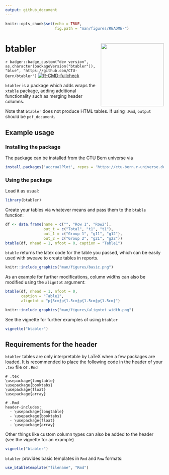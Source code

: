 ```yaml
---
output: github_document
---
```


<!-- README.md is generated from README.Rmd. Please edit that file -->

```r
knitr::opts_chunk$set(echo = TRUE,
                      fig.path = "man/figures/README-")
```

# btabler <img src='man/figures/sticker.png' align="right" height="200">


`r badger::badge_custom("dev version", as.character(packageVersion("btabler")), 
"blue", "https://github.com/CTU-Bern/btabler")`
[![R-CMD-fullcheck](https://github.com/CTU-Bern/btabler/actions/workflows/R-CMD-full.yaml/badge.svg)](https://github.com/CTU-Bern/btabler/actions/workflows/R-CMD-full.yaml)

`btabler` is a package which adds wraps the `xtable` package, adding additional 
functionality such as merging header columns.

Note that `btabler` does not produce HTML tables. If using `.Rmd`, `output` should be 
`pdf_document`.

## Example usage 

### Installing the package

The package can be installed from the CTU Bern universe via

```r
install.packages('accrualPlot', repos = 'https://ctu-bern.r-universe.dev')
```

### Using the package 
Load it as usual:
```r
library(btabler)
```

Create your tables via whatever means and pass them to the `btable` function:
```r
df <- data.frame(name = c("", "Row 1", "Row2"),
                 out_t = c("Total", "t1", "t1"),
                 out_1 = c("Group 1", "g11", "g12"), 
                 out_2 = c("Group 2", "g21", "g22"))
btable(df, nhead = 1, nfoot = 0, caption = "Table1")
```

`btable` returns the latex code for the table you passed, which can be easily used 
with sweave to create tables in reports.

```r
knitr::include_graphics("man/figures/basic.png")
```



As an example for further modifications, column widths can also be modified using 
the `aligntot` argument:
```r
btable(df, nhead = 1, nfoot = 0, 
       caption = "Table1", 
       aligntot = "p{3cm}p{1.5cm}p{1.5cm}p{1.5cm}")
```
```r
knitr::include_graphics("man/figures/aligntot_width.png")
```

See the vignette for further examples of using `btabler`

```r
vignette("btabler")
```


## Requirements for the header

`btabler` tables are only interpretable by LaTeX when a few packages are loaded. 
It is recommended to place the following code in the header of your `.tex` file 
or `.Rmd`

```
# .tex
\usepackage{longtable}
\usepackage{booktabs}
\usepackage{float}
\usepackage{array}

# .Rmd
header-includes:
  - \usepackage{longtable}
  - \usepackage{booktabs}
  - \usepackage{float}
  - \usepackage{array}
```

Other things like custom column types can also be added to the header (see the 
vignette for an example)

```r
vignette("btabler")
```

`btabler` provides basic templates in `Rmd` and `Rnw` formats:

```r
use_btabletemplate("filename", "Rmd")
```


